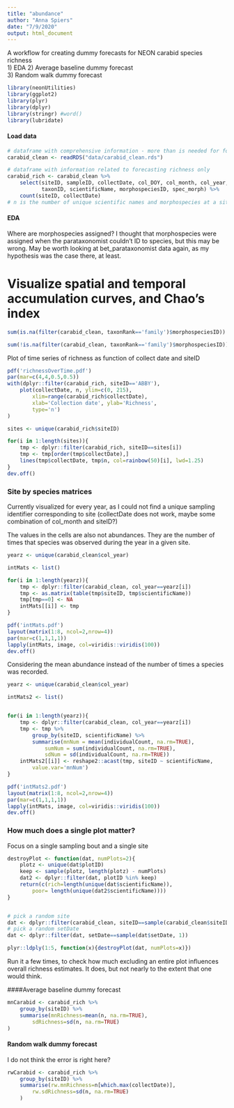 ```yaml
---
title: "abundance"
author: "Anna Spiers"
date: "7/9/2020"
output: html_document
---
```


A workflow for creating dummy forecasts for NEON carabid species richness  
1) EDA
2) Average baseline dummy forecast  
3) Random walk dummy forecast 

```r
library(neonUtilities)
library(ggplot2)
library(plyr)
library(dplyr)
library(stringr) #word()
library(lubridate)
```

#### Load data

```r
# dataframe with comprehensive information - more than is needed for forecasting richness
carabid_clean <- readRDS("data/carabid_clean.rds") 

# dataframe with information related to forecasting richness only
carabid_rich <- carabid_clean %>%
    select(siteID, sampleID, collectDate, col_DOY, col_month, col_year, taxonRank,
           taxonID, scientificName, morphospeciesID, spec_morph) %>%
    count(siteID, collectDate) 
# n is the number of unique scientific names and morphospecies at a site on a collectiondate
```

#### EDA

Where are morphospecies assigned? I thought that morphospecies were assigned when the parataxonomist couldn't ID to species, but this may be wrong. May be worth looking at bet_parataxonomist data again, as my hypothesis was the case there, at least.




# Visualize spatial and temporal accumulation curves, and Chao's index



```r

sum(is.na(filter(carabid_clean, taxonRank=='family')$morphospeciesID))

sum(!is.na(filter(carabid_clean, taxonRank=='family')$morphospeciesID))

```



Plot of time series of richness as function of collect date and siteID

```r

pdf('richnessOverTime.pdf')
par(mar=c(4,4,0.5,0.5))
with(dplyr::filter(carabid_rich, siteID=='ABBY'), 
	plot(collectDate, n, ylim=c(0, 215), 
		xlim=range(carabid_rich$collectDate),
		xlab='Collection date', ylab='Richness', 
		type='n')
)

sites <- unique(carabid_rich$siteID)

for(i in 1:length(sites)){
	tmp <- dplyr::filter(carabid_rich, siteID==sites[i])
	tmp <- tmp[order(tmp$collectDate),]
	lines(tmp$collectDate, tmp$n, col=rainbow(50)[i], lwd=1.25)
}
dev.off()

```




### Site by species matrices


Currently visualized for every year, as I could not find a unique sampling identifier corresponding to site (collectDate does not work, maybe some combination of col_month and siteID?)

The values in the cells are also not abundances. They are the number of times that species was observed during the year in a given site. 


```r

yearz <- unique(carabid_clean$col_year)

intMats <- list()

for(i in 1:length(yearz)){
	tmp <- dplyr::filter(carabid_clean, col_year==yearz[i])
	tmp <- as.matrix(table(tmp$siteID, tmp$scientificName))
	tmp[tmp==0] <- NA
	intMats[[i]] <- tmp
}

```




```r

pdf('intMats.pdf')
layout(matrix(1:8, ncol=2,nrow=4))
par(mar=c(1,1,1,1))
lapply(intMats, image, col=viridis::viridis(100))
dev.off()

```


Considering the mean abundance instead of the number of times a species was recorded. 

```r

yearz <- unique(carabid_clean$col_year)

intMats2 <- list()


for(i in 1:length(yearz)){
	tmp <- dplyr::filter(carabid_clean, col_year==yearz[i])
	tmp <- tmp %>%
		group_by(siteID, scientificName) %>%
		summarise(mnNum = mean(individualCount, na.rm=TRUE), 
			sumNum = sum(individualCount, na.rm=TRUE), 
			sdNum = sd(individualCount, na.rm=TRUE))
	intMats2[[i]] <- reshape2::acast(tmp, siteID ~ scientificName, 
		value.var='mnNum')
}


```




```r
pdf('intMats2.pdf')
layout(matrix(1:8, ncol=2,nrow=4))
par(mar=c(1,1,1,1))
lapply(intMats, image, col=viridis::viridis(100))
dev.off()
```






### How much does a single plot matter?

Focus on a single sampling bout and a single site

```r

destroyPlot <- function(dat, numPlots=2){
	plotz <- unique(dat$plotID)
	keep <- sample(plotz, length(plotz) - numPlots)
	dat2 <- dplyr::filter(dat, plotID %in% keep)
	return(c(rich=length(unique(dat$scientificName)), 
		poor= length(unique(dat2$scientificName))))
}


# pick a random site
dat <- dplyr::filter(carabid_clean, siteID==sample(carabid_clean$siteID, 1))
# pick a random setDate
dat <- dplyr::filter(dat, setDate==sample(dat$setDate, 1))

plyr::ldply(1:5, function(x){destroyPlot(dat, numPlots=x)})

```

Run it a few times, to check how much excluding an entire plot influences overall richness estimates. It does, but not nearly to the extent that one would think. 

















####Average baseline dummy forecast  


```r

mnCarabid <- carabid_rich %>%
	group_by(siteID) %>% 
	summarise(mnRichness=mean(n, na.rm=TRUE), 
		sdRichness=sd(n, na.rm=TRUE)
)

```








#### Random walk dummy forecast 

I do not think the error is right here?

```r

rwCarabid <- carabid_rich %>%
	group_by(siteID) %>% 
	summarise(rw.mnRichness=n[which.max(collectDate)], 
		rw.sdRichness=sd(n, na.rm=TRUE)
	)

```















